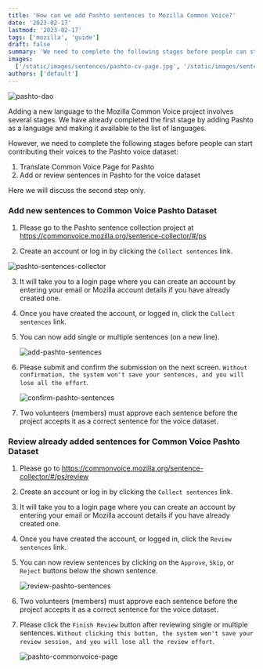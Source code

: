 ```yaml
---
title: 'How can we add Pashto sentences to Mozilla Common Voice?'
date: '2023-02-17'
lastmod: '2023-02-17'
tags: ['mozilla', 'guide']
draft: false
summary: 'We need to complete the following stages before people can start contributing their voices to the Pashto voice dataset:'
images:
  ['/static/images/sentences/pashto-cv-page.jpg', '/static/images/sentences/pontoon-unreviewed.jpg']
authors: ['default']
---
```


![pashto-dao](/static/images/twitter-card.png)

Adding a new language to the Mozilla Common Voice project involves several stages. We have already completed the first stage by adding Pashto as a language and making it available to the list of languages.

However, we need to complete the following stages before people can start contributing their voices to the Pashto voice dataset:

1. Translate Common Voice Page for Pashto
2. Add or review sentences in Pashto for the voice dataset

Here we will discuss the second step only.

### Add new sentences to Common Voice Pashto Dataset

1. Please go to the Pashto sentence collection project at https://commonvoice.mozilla.org/sentence-collector/#/ps

2. Create an account or log in by clicking the `Collect sentences` link.

![pashto-sentences-collector](/static/images/sentences/pashto-sentence-add.jpg)

3. It will take you to a login page where you can create an account by entering your email or Mozilla account details if you have already created one.

4. Once you have created the account, or logged in, click the `Collect sentences` link.

5. You can now add single or multiple sentences (on a new line).

   ![add-pashto-sentences](/static/images/sentences/submit-sentences.jpg)

6. Please submit and confirm the submission on the next screen. `Without confirmation, the system won't save your sentences, and you will lose all the effort`.

   ![confirm-pashto-sentences](/static/images/sentences/confirm-sentences.jpg)

7. Two volunteers (members) must approve each sentence before the project accepts it as a correct sentence for the voice dataset.

### Review already added sentences for Common Voice Pashto Dataset

1. Please go to https://commonvoice.mozilla.org/sentence-collector/#/ps/review

2. Create an account or log in by clicking the `Collect sentences` link.

3. It will take you to a login page where you can create an account by entering your email or Mozilla account details if you have already created one.

4. Once you have created the account, or logged in, click the `Review sentences` link.

5. You can now review sentences by clicking on the `Approve`, `Skip`, or `Reject` buttons below the shown sentence.

   ![review-pashto-sentences](/static/images/sentences/review-sentences.jpg)

6. Two volunteers (members) must approve each sentence before the project accepts it as a correct sentence for the voice dataset.

7. Please click the `Finish Review` button after reviewing single or multiple sentences. `Without clicking this button, the system won't save your review session, and you will lose all the review effort`.

   ![pashto-commonvoice-page](/static/images/sentences/confirm-review.jpg)
